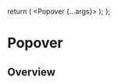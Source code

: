 

<Meta title="Components/Overlay/Popover" component={Popover} />

  return (
    <Box height="200px">
      <Popover {...args}>
        <TooltipIcon />
      </Popover>
    </Box>
  );
};

# Popover

## Overview

<Canvas>
  <Story
    name="Popover"
    args={{
      content: 'I am popover content',
      placement: 'auto',
    }}
    argTypes={{
      placement: {
        options: [
          'auto',
          'auto-start',
          'auto-end',
          'top',
          'bottom',
          'right',
          'left',
          'top-start',
          'top-end',
          'bottom-start',
          'bottom-end',
        ],
        control: 'select',
      },
    }}
  >
    {Template.bind({})}
  </Story>
</Canvas>
